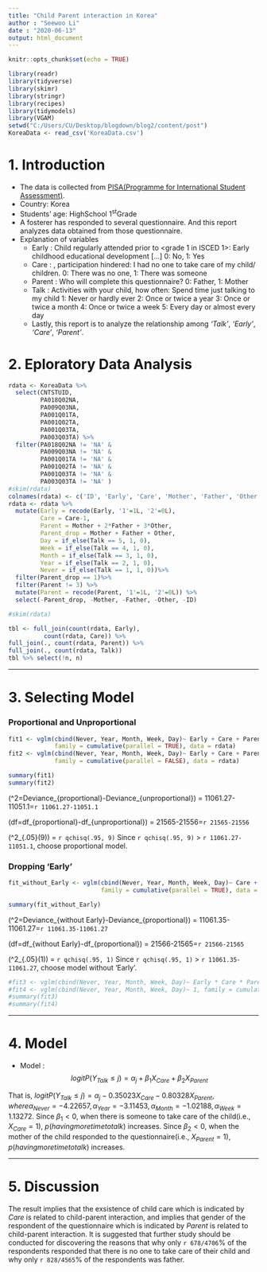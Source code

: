 ```yaml
---
title: "Child Parent interaction in Korea"
author : "Seewoo Li"
date : "2020-06-13"
output: html_document
---
```


```r
knitr::opts_chunk$set(echo = TRUE)
```

```r
library(readr)
library(tidyverse)
library(skimr)
library(stringr)
library(recipes)
library(tidymodels)
library(VGAM)
setwd("C:/Users/CU/Desktop/blogdown/blog2/content/post")
KoreaData <- read_csv('KoreaData.csv')
```

# 1. Introduction
* The data is collected from [PISA(Programme for International Student Assessment)](https://www.oecd.org/pisa/data/2018database/).
* Country: Korea 
* Students' age: HighSchool 1^st^Grade
* A fosterer has responded to several questionnaire. And this report analyzes data obtained from those questionnaire.
* Explanation of variables
  + Early : Child regularly attended prior to <grade 1 in ISCED 1>: Early childhood educational development [...]
  0: No, 1: Yes
  + Care : <the last academic year>, participation hindered: I had no one to take care of my child/ children.
  0: There was no one, 1: There was someone
  + Parent : Who will complete this questionnaire?
  0: Father, 1: Mother
  + Talk : Activities with your child, how often: Spend time just talking to my child
  1: Never or hardly ever
  2: Once or twice a year
  3: Once or twice a month
  4: Once or twice a week
  5: Every day or almost every day
  + Lastly, this report is to analyze the relationship among _'Talk'_, _'Early'_, _'Care'_, _'Parent'_.

# 2. Eploratory Data Analysis
```r
rdata <- KoreaData %>%
  select(CNTSTUID,
         PA018Q02NA,
         PA009Q03NA,
         PA001Q01TA,
         PA001Q02TA,
         PA001Q03TA,
         PA003Q03TA) %>%
  filter(PA018Q02NA != 'NA' &
         PA009Q03NA != 'NA' &
         PA001Q01TA != 'NA' &
         PA001Q02TA != 'NA' &
         PA001Q03TA != 'NA' &
         PA003Q03TA != 'NA' )
#skim(rdata)
colnames(rdata) <- c('ID', 'Early', 'Care', 'Mother', 'Father', 'Other', 'Talk')
rdata <- rdata %>% 
  mutate(Early = recode(Early, '1'=1L, '2'=0L),
         Care = Care-1,
         Parent = Mother + 2*Father + 3*Other,
         Parent_drop = Mother + Father + Other,
         Day = if_else(Talk == 5, 1, 0),
         Week = if_else(Talk == 4, 1, 0),
         Month = if_else(Talk == 3, 1, 0),
         Year = if_else(Talk == 2, 1, 0),
         Never = if_else(Talk == 1, 1, 0))%>%
  filter(Parent_drop == 1)%>%
  filter(Parent != 3) %>%
  mutate(Parent = recode(Parent, '1'=1L, '2'=0L)) %>%
  select(-Parent_drop, -Mother, -Father, -Other, -ID)
```

```r
#skim(rdata)
```

```r
tbl <- full_join(count(rdata, Early),
          count(rdata, Care)) %>%
full_join(., count(rdata, Parent)) %>%
full_join(., count(rdata, Talk))
tbl %>% select(!n, n)
```

***
# 3. Selecting Model
### Proportional and Unproportional
```r
fit1 <- vglm(cbind(Never, Year, Month, Week, Day)~ Early + Care + Parent, 
             family = cumulative(parallel = TRUE), data = rdata)
fit2 <- vglm(cbind(Never, Year, Month, Week, Day)~ Early + Care + Parent, 
             family = cumulative(parallel = FALSE), data = rdata)
```

```r
summary(fit1)
summary(fit2)
```

 \(\Delta\chi^2=Deviance_{proportional}-Deviance_{unproportional}\) = 11061.27-11051.1=`r 11061.27-11051.1`
 
 \(df=df_{proportional}-df_{unproportional}\) = 21565-21556=`r 21565-21556`
 
 \(\chi^2_{.05}(9)\) = `r qchisq(.95, 9)`
 Since `r qchisq(.95, 9)` > `r 11061.27-11051.1`, choose proportional model.

### Dropping 'Early'
```r
fit_without_Early <- vglm(cbind(Never, Year, Month, Week, Day)~ Care + Parent,
                          family = cumulative(parallel = TRUE), data = rdata)
```
```r
summary(fit_without_Early)
```
 
 \(\Delta\chi^2=Deviance_{without Early}-Deviance_{proportional}\) = 11061.35-11061.27=`r 11061.35-11061.27` 
 
 \(df=df_{without Early}-df_{proportional}\) = 21566-21565=`r 21566-21565`
 
 \(\chi^2_{.05}(1)\) = `r qchisq(.95, 1)`
 Since `r qchisq(.95, 1)` > `r 11061.35-11061.27`, choose model without 'Early'.

```r
#fit3 <- vglm(cbind(Never, Year, Month, Week, Day)~ Early * Care * Parent, family = cumulative(parallel = F), data = rdata)
#fit4 <- vglm(cbind(Never, Year, Month, Week, Day)~ 1, family = cumulative(parallel = FALSE), data = rdata)
#summary(fit3)
#summary(fit4)
```

*** 

# 4. Model

* Model : $$logit{P(Y_{Talk}\le j)}=\alpha_j+\beta_1X_{Care}+\beta_2X_{Parent}$$ 

That is,
$logit{P(Y_{Talk}\le j)}=\alpha_j-0.35023X_{Care}-0.80328X_{Parent},$ 
$where  \alpha_{Never}= -4.22657, \alpha_{Year}= -3.11453, \alpha_{Month}= -1.02188, \alpha_{Week}= 1.13272 .$ 
Since $\beta_1<0$, when there is someone to take care of the child(i.e., $X_{Care}=1$), 
$p(having more time to talk)$ increases.
Since $\beta_2<0$, when the mother of the child responded to the questionnaire(i.e., $X_{Parent}=1$), 
$p(having more time to talk)$ increases.

***

# 5. Discussion
The result implies that the exsistence of child care which is indicated by _Care_ is related to child-parent interaction, and implies that gender of the respondent of the questionnaire which is indicated by _Parent_ is related to child-parent interaction. It is suggested that further study should be conducted for discovering the reasons that why only `r 678/4706`% of the respondents responded that there is no one to take care of their child and why only `r 828/4565`% of the respondents was father.





